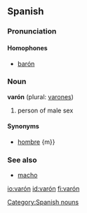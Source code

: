 ==Spanish==
===Pronunciation===
====Homophones====
*[[barón]]

===Noun===

'''varón''' {{m}} (plural: [[varones]])

# person of male sex

====Synonyms====
*[[hombre]] {m}}

===See also===
*[[macho]]

[[Category:Spanish nouns]]

[[io:varón]]
[[id:varón]]
[[fi:varón]]